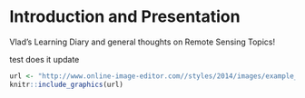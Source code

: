 # Introduction and Presentation {.unnumbered}

Vlad's Learning Diary and general thoughts on Remote Sensing Topics!

test does it update

```r
url <- "http://www.online-image-editor.com//styles/2014/images/example_image.png"
knitr::include_graphics(url)


```
